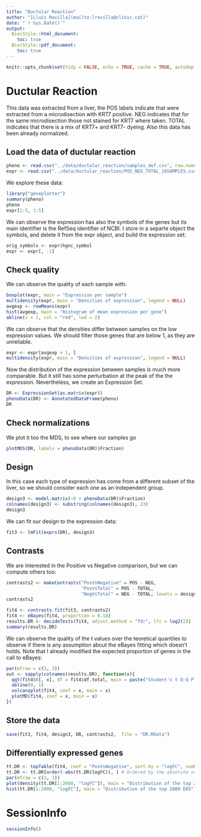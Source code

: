 ```yaml
---
title: "Ductular Reaction"
author: "[Lluís Revilla](mailto:lrevilla@clinic.cat)"
date: "`r Sys.Date()`"
output:
  BiocStyle::html_document:
    toc: true
  BiocStyle::pdf_document:
    toc: true
---
```


```r
knitr::opts_chunk$set(tidy = FALSE, echo = TRUE, cache = TRUE, autodep = TRUE)
```

# Ductular Reaction

This data was extracted from a liver, the POS labels indicate that were extracted from a microdisection with KRT7 positive. NEG indicates that for the same microdisection those not stained for KRT7 where taken. TOTAL indicates that there is a mix of KRT7+ and KRT7- dyeing. Also this data has been already normalized.

## Load the data of ductular reaction

```r
pheno <- read.csv("../data/ductular_reaction/samples_def.csv", row.names = 1)
expr <- read.csv("../data/ductular_reaction/POS_NEG_TOTAL_16SAMPLES.csv", row.names = 1)
```
We explore these data:

```r
library("geneplotter")
summary(pheno)
pheno
expr[1:5, 1:5]
```
We can observe the expression has also the symbols of the genes but its main identifier is the RefSeq identifier of NCBI. 
I store in a separte object the symbols, and delete it from the expr object, and build the expression set:
```r
orig_symbols <- expr$hgnc_symbol
expr <- expr[, -1]
```
## Check quality
We can observe the quality of each sample with:
```r
boxplot(expr, main = "Expression per sample")
multidensity(expr, main = "Densities of expression", legend = NULL)
avgexp <- rowMeans(expr)
hist(avgexp, main = "Histogram of mean expression per gene")
abline(v = 1, col = "red", lwd = 2)
```
We can observe that the densities differ between samples on the low expression values. We should filter those genes that are below 1, as they are unreliable.  

```r
expr <- expr[avgexp > 1, ]
multidensity(expr, main = "Densities of expression", legend = NULL)
```
Now the distribution of the expression between samples is much more comparable. But it still has some perturbation at the peak of the the expression. Nevertheless, we create an Expression Set.
```r
DR <- ExpressionSet(as.matrix(expr))
phenoData(DR) <- AnnotatedDataFrame(pheno)
DR
```

## Check normalizations
We plot it too the MDS, to see where our samples go
```r
plotMDS(DR, labels = phenoData(DR)$Fraction)
```

## Design
In this case each type of expression has come from a different subset of the liver, so we should consider each one as an independent group. 
```r
design3 <- model.matrix(~0 + phenoData(DR)$Fraction)
colnames(design3) <- substring(colnames(design3), 23)
design3
```
We can fit our design to the expression data:
```r
fit3 <- lmFit(exprs(DR), design3)
```

## Contrasts
We are interested in the Positive vs Negative comparison, but we can compute others too:
```r
contrasts2 <- makeContrasts("PosVsNegative" = POS - NEG,
                            "PosVsTotal" = POS - TOTAL,
                            "NegVsTotal" = NEG - TOTAL, levels = design3)
contrasts2
```

```r
fit4 <- contrasts.fit(fit3, contrasts2)
fit4 <- eBayes(fit4, proportion = 0.18)
results.DR <- decideTests(fit4, adjust.method = "fdr", lfc = log2(2))
summary(results.DR)
```

We can observe the quality of the t values over the teoretical quantiles to observe if there is any assumption about the eBayes fitting which doesn't holds. Note that I already modified the expected proportion of genes in the call to eBayes:
```r
par(mfrow = c(3, 3))
out <- sapply(colnames(results.DR), function(x){
  qqt(fit4$t[, x], df = fit4$df.total, main = paste("Student's t Q-Q Plot of", x))
  abline(0, 1)
  volcanoplot(fit4, coef = x, main = x)
  plotMD(fit4, coef = x, main = x)
})

```

## Store the data

```r
save(fit3, fit4, design3, DR, contrasts2,  file = "DR.RData")
```

## Differentially expressed genes
```r
tt.DR <- topTable(fit4, coef = "PosVsNegative", sort.by = "logFC", number = Inf)
tt.DR <- tt.DR[order(-abs(tt.DR$logFC)), ] # Ordered by the absolute value of logFC
par(mfrow = c(2, 1))
plot(density(tt.DR[1:2000, "logFC"]), main = "Distribution of the top 2000 DEG")
hist(tt.DR[1:2000, "logFC"], main = "Distribution of the top 2000 DEG")
```

# SessionInfo

```r
sessionInfo()
```
